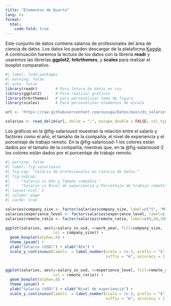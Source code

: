 ```yaml
---
title: "Elementos de Quarto"
lang: es
format:
  html:
    code-fold: true
---
```


Este conjunto de datos contiene salarios de profesionales del área de ciencia de datos. Los datos los pueden descargar de la plataforma [Kaggle](https://www.kaggle.com/datasets/arnabchaki/data-science-salaries-2023). A continuación haremos la lectura de los datos con la libreria **readr** y usaremos las librerias **ggplot2**, **hrbrthemes**, y **scales** para realizar el boxplot comparativo.

```r
#| label: load-packages
#| warning: false
#| echo: false
library(readr)        # Para letura de datos en csv
library(ggplot2)      # Para realizar gráficos 
library(hrbrthemes)   # para personalizar tema de figura
library(scales)       # Para personalizar elementos de escala

url <- 'https://raw.githubusercontent.com/ousuga/Datos/main/ds_salaries.csv'

salarios <- read_delim(url, delim = ";", escape_double = FALSE, col_types = cols(work_year = col_character(), remote_ratio = col_character()), trim_ws = TRUE)
```

Los gráficos en la @fig-salariousd muestran la relación entre el salario y factores como el año, el tamaño de la compañía, el nivel de experiencia y el porcentaje de trabajo remoto. 
En la @fig-salariousd-1 los colores están dados por el tamaño de la compañía, mientras que, en la @fig-salariousd-2 los colores están dados por el porcentaje de trabajo remoto.

```r
#| warning: false
#| label: fig-salariousd
#| fig-cap: "Salario de profesionales en Ciencia de datos."
#| fig-subcap:
#|   - "Salario vs Año y Tamaño compañía "
#|   - "Salario vs Nivel de experiencia y Porcentaje de trabajo remoto"
#| layout-ncol: 2
#| column: page
#| cache: true

salarios$company_size <- factor(salarios$company_size, label=c("S", "M", "L"))
salarios$experience_level <- factor(salarios$experience_level, label=c("EN", "MI", "SE", "EX"))
salarios$remote_ratio <- factor(salarios$remote_ratio, label=c(0,50,100))

ggplot(salarios, aes(y=salary_in_usd, x=work_year, fill=company_size, 
                     col = company_size)) +
  geom_boxplot(alpha=.6) +
  theme_ipsum() +
  ylab("Salario (USD)") + xlab("Año") + 
  scale_y_continuous(labels  = label_number(scale = 1e-3, prefix = "$", 
                                            suffix = "m", accuracy = 1)) 


ggplot(salarios, aes(y=salary_in_usd, x=experience_level, fill=remote_ratio, 
                     col = remote_ratio)) +
  geom_boxplot(alpha=.6) +
  theme_ipsum() +
  ylab("Salario (USD)") + xlab("Nivel de experiencia") + 
  scale_y_continuous(labels  = label_number(scale = 1e-3, prefix = "$", 
                                            suffix = "m", accuracy = 1)) 
```
